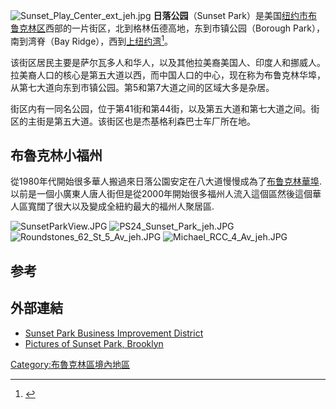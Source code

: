{{Infobox settlement
<!-- Basic info  ---------------->
|name                   = 日落公园
|settlement_type        = 街区
<!-- images and maps  ----------->
|image_skyline          = FromSunsetPark.JPG
<!-- Location ------------------>
|subdivision_type       = 国家
|subdivision_name       = 美国
|subdivision_type1      = 州
|subdivision_name1      = 纽约州
|subdivision_type3      = 市
|subdivision_name3      = 纽约市
|subdivision_type4      = 区
|subdivision_name4      = [[布鲁克林|布鲁克林]]
<!-- Population   ----------------------->
|population_as_of               = 2000年
|population_footnotes           = <ref>{{Cite web |url=http://factfinder.census.gov/servlet/SAFFFacts?_event=Search&geo_id=&_geoContext=&_street=&_county=11220&_cityTown=11220&_state=&_zip=11220&_lang=en&_sse=on&pctxt=fph&pgsl=010 |title=存档副本 |access-date=2013-10-15 |archive-date=2020-02-12 |archive-url=https://archive.today/20200212053258/http://factfinder.census.gov/servlet/SAFFFacts?_event=Search&geo_id=&_geoContext=&_street=&_county=11220&_cityTown=11220&_state=&_zip=11220&_lang=en&_sse=on&pctxt=fph&pgsl=010 |dead-url=yes }}</ref>
|population_note                =
|population_total               = 120,441
<!-- General information  --------------->
|coordinates_display    = inline,title
|pushpin_map = USA New York City
|pushpin_map_caption = 在紐約市的位置
|latd=40 |latm=38 |lats=44 |latNS=N
|longd=74 |longm=0 |longs=43 |longEW=W
}}
[[File:Sunset_Play_Center_ext_jeh.jpg|thumb]]
'''日落公园'''（Sunset Park）是美国[[纽约市|纽约市]][[布鲁克林区|布鲁克林区]]西部的一片街区，北到格林伍德高地，东到市镇公园（Borough Park），南到湾脊（Bay Ridge），西到[[上纽约湾|上纽约湾]]<ref>{{Cite web |url=http://nyc.gov/html/dcp/html/neigh_info/bk07_info.shtml |title=存档副本 |access-date=2013-10-15 |archive-date=2021-03-16 |archive-url=https://web.archive.org/web/20210316041234/http://nyc.gov/html/dcp/html/neigh_info/bk07_info.shtml |dead-url=no }}</ref>。

该街区居民主要是萨尔瓦多人和华人，以及其他拉美裔美国人、印度人和挪威人。拉美裔人口的核心是第五大道以西，而中国人口的中心，现在称为布鲁克林华埠，从第七大道向东到市镇公园。第5和第7大道之间的区域大多是杂居。 
 
街区内有一同名公园，位于第41街和第44街，以及第五大道和第七大道之间。街区的主街是第五大道。该街区也是杰基格利森巴士车厂所在地。

==布魯克林小福州==
從1980年代開始很多華人搬過來日落公園安定在八大道慢慢成為了[[布鲁克林華埠|布鲁克林華埠]]. 以前是一個小廣東人唐人街但是從2000年開始很多福州人流入這個區然後這個華人區寬闊了很大以及變成全紐約最大的福州人聚居區. 

[[File:SunsetParkView.JPG|thumb]]
[[File:PS24_Sunset_Park_jeh.JPG|thumb]]
[[File:Roundstones_62_St_5_Av_jeh.JPG|thumb]]
[[File:Michael_RCC_4_Av_jeh.JPG|thumb]]

==参考==
{{Reflist}}

==外部連結==
{{Commonscat|Sunset Park, Brooklyn}}
* [http://www.nyc.gov/html/sbs/html/bid.html Sunset Park Business Improvement District] {{Wayback|url=http://www.nyc.gov/html/sbs/html/bid.html |date=20210316041222 }}
* [http://www.flickr.com/groups/sunsetpark/ Pictures of Sunset Park, Brooklyn] {{Wayback|url=http://www.flickr.com/groups/sunsetpark/ |date=20171003224331 }}

[[Category:布魯克林區境內地區|Category:布魯克林區境內地區]]